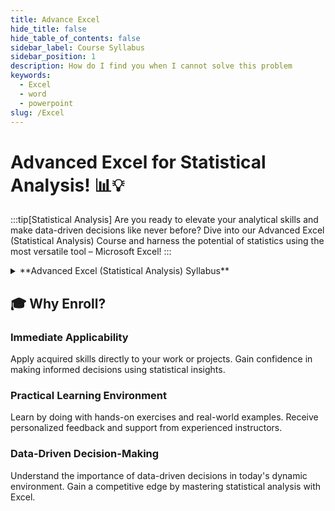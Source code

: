 ```yaml
---
title: Advance Excel
hide_title: false
hide_table_of_contents: false
sidebar_label: Course Syllabus
sidebar_position: 1
description: How do I find you when I cannot solve this problem
keywords:
  - Excel
  - word
  - powerpoint
slug: /Excel
---
```

# Advanced Excel for Statistical Analysis! 📊💡
:::tip[Statistical Analysis]
Are you ready to elevate your analytical skills and make data-driven decisions like never before? Dive into our Advanced Excel (Statistical Analysis) Course and harness the potential of statistics using the most versatile tool – Microsoft Excel!
:::

<details>
  <summary>**Advanced Excel (Statistical Analysis) Syllabus**</summary>

  ## Module 1: Introduction to Statistics and Excel as a Tool
  - Understanding the building block concepts of statistics.
  - Excel as a teaching tool for statistical analysis.
  - Overview of the sampling distribution as a fundamental concept.

  ## Module 2: Basic Statistical Functions in Excel
  - Early exploration of Excel's built-in statistical functions.
  - Practical applications and examples using Excel functions.
  - Hands-on exercises to reinforce learning.

  ## Module 3: Excel Graphing Capabilities
  - Utilizing Excel for creating data visualizations.
  - Introduction to useful Excel graphing capabilities.
  - Hands-on practice in visualizing data.

  ## Module 4: Installing Excel's Analysis Tool Pack
  - Step-by-step guide on installing Excel's analysis tool pack.
  - Overview of the extensive and free statistical analysis tools available.
  - Understanding the functionalities provided by the tool pack.

  ## Module 5: Descriptive Statistics
  - Building a strong foundation in descriptive statistics.
  - Learning key concepts such as mean, median, mode, and standard deviation.
  - Practical applications of descriptive statistics using Excel.

  ## Module 6: Inferential Statistics
  - Understanding the elements of inferential statistics.
  - Introduction to concepts like hypothesis testing and confidence intervals.
  - Applying inferential statistics with Excel.

  ## Module 7: Analysis of Variants
  - In-depth exploration of analysis of variance (ANOVA) using Excel.
  - Practical applications and interpretation of ANOVA results.
  - Hands-on exercises for mastery.

  ## Module 8: Repeated Measures Analysis of Variants
  - Advanced analysis techniques for repeated measures.
  - Applying repeated measures ANOVA in Excel.
  - Real-world examples and case studies.

  ## Module 9: Multiple Regression Analysis
  - Introduction to multiple regression analysis.
  - Building regression models using Excel.
  - Interpretation and practical applications.

  ## Module 10: Other Advanced Statistical Concepts
  - Exploring additional advanced statistical concepts.
  - Practical applications in Excel.
  - Integrating statistical insights into data-driven decision-making.

  ## Prerequisites:
  - Basic algebra is sufficient for this course.

  **Note:** This course will provide a comprehensive understanding of statistical concepts using Excel as a powerful tool. Each module builds on the previous one, ensuring a gradual and thorough learning experience.
</details>


## 🎓 Why Enroll?

### Immediate Applicability
Apply acquired skills directly to your work or projects.
Gain confidence in making informed decisions using statistical insights.

### Practical Learning Environment
Learn by doing with hands-on exercises and real-world examples.
Receive personalized feedback and support from experienced instructors.

### Data-Driven Decision-Making
Understand the importance of data-driven decisions in today's dynamic environment.
Gain a competitive edge by mastering statistical analysis with Excel.

